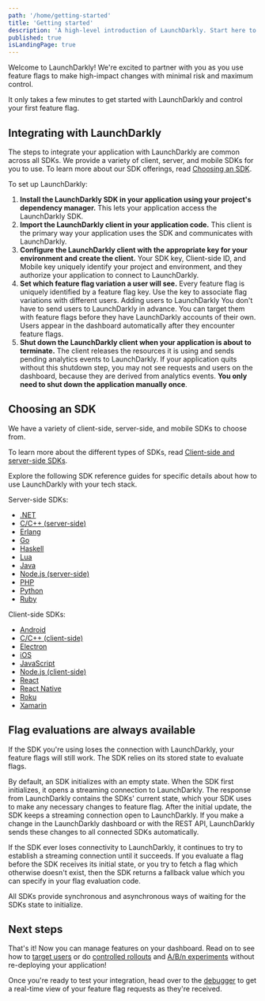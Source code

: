```yaml
---
path: '/home/getting-started'
title: 'Getting started'
description: 'A high-level introduction of LaunchDarkly. Start here to start using feature flags!'
published: true
isLandingPage: true
---
```


Welcome to LaunchDarkly! We're excited to partner with you as you use feature flags to make high-impact changes with minimal risk and maximum control.

It only takes a few minutes to get started with LaunchDarkly and control your first feature flag.

## Integrating with LaunchDarkly

The steps to integrate your application with LaunchDarkly are common across all SDKs. We provide a variety of client, server, and mobile SDKs for you to use. To learn more about our SDK offerings, read [Choosing an SDK](#choosing-an-sdk).

To set up LaunchDarkly:

1. **Install the LaunchDarkly SDK in your application using your project's dependency manager.** This lets your application access the LaunchDarkly SDK.
2. **Import the LaunchDarkly client in your application code.** This client is the primary way your application uses the SDK and communicates with LaunchDarkly.
3. **Configure the LaunchDarkly client with the appropriate key for your environment and create the client.** Your SDK key, Client-side ID, and Mobile key uniquely identify your project and environment, and they authorize your application to connect to LaunchDarkly.
4. **Set which feature flag variation a user will see.** Every feature flag is uniquely identified by a feature flag key. Use the key to associate flag variations with different users.
   <Callout intent="info">
     <CalloutTitle>Adding users to LaunchDarkly</CalloutTitle>
     <CalloutDescription>
       You don't have to send users to LaunchDarkly in advance. You can target them with feature flags before they have LaunchDarkly
       accounts of their own. Users appear in the dashboard automatically after they encounter feature flags.
     </CalloutDescription>
   </Callout>
5. **Shut down the LaunchDarkly client when your application is about to terminate.** The client releases the resources it is using and sends pending analytics events to LaunchDarkly. If your application quits without this shutdown step, you may not see requests and users on the dashboard, because they are derived from analytics events. **You only need to shut down the application manually once**.

## Choosing an SDK

We have a variety of client-side, server-side, and mobile SDKs to choose from.

To learn more about the different types of SDKs, read [Client-side and server-side SDKs](/sdk/concepts/client-side-server-side).

Explore the following SDK reference guides for specific details about how to use LaunchDarkly with your tech stack.

Server-side SDKs:

- [.NET](/sdk/server-side/dotnet)
- [C/C++ (server-side)](/sdk/server-side/c-c--)
- [Erlang](/sdk/server-side/erlang)
- [Go](/sdk/server-side/go)
- [Haskell](/sdk/server-side/haskell)
- [Lua](/sdk/server-side/lua)
- [Java](/sdk/server-side/java)
- [Node.js (server-side)](/sdk/server-side/node-js)
- [PHP](/sdk/server-side/php)
- [Python](/sdk/server-side/python)
- [Ruby](/sdk/server-side/ruby)


Client-side SDKs:

- [Android](/sdk/client-side/android)
- [C/C++ (client-side)](/sdk/client-side/c-c--)
- [Electron](/sdk/client-side/electron)
- [iOS](/sdk/client-side/ios)
- [JavaScript](/sdk/client-side/javascript)
- [Node.js (client-side)](/sdk/client-side/node-js)
- [React](/sdk/client-side/react)
- [React Native](/sdk/client-side/react-native)
- [Roku](/sdk/client-side/roku)
- [Xamarin](/sdk/client-side/xamarin)

## Flag evaluations are always available

If the SDK you're using loses the connection with LaunchDarkly, your feature flags will still work. The SDK relies on its stored state to evaluate flags.

By default, an SDK initializes with an empty state. When the SDK first initializes, it opens a streaming connection to LaunchDarkly. The response from LaunchDarkly contains the SDKs' current state, which your SDK uses to make any necessary changes to feature flag. After the initial update, the SDK keeps a streaming connection open to LaunchDarkly. If you make a change in the LaunchDarkly dashboard or with the REST API, LaunchDarkly sends these changes to all connected SDKs automatically.

If the SDK ever loses connectivity to LaunchDarkly, it continues to try to establish a streaming connection until it succeeds. If you evaluate a flag before the SDK receives its initial state, or you try to fetch a flag which otherwise doesn't exist, then the SDK returns a fallback value which you can specify in your flag evaluation code.

All SDKs provide synchronous and asynchronous ways of waiting for the SDKs state to initialize.

## Next steps

That's it! Now you can manage features on your dashboard. Read on to see how to [target users](/home/managing-flags/targeting-users) or do [controlled rollouts](/home/managing-flags/targeting-users#percentage-rollouts) and [A/B/n experiments](/home/experimentation) without re-deploying your application!

Once you're ready to test your integration, head over to the [debugger](/home/managing-flags/debugger) to get a real-time view of your feature flag requests as they're received.
